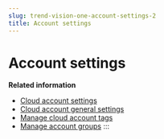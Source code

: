```yaml
---
slug: trend-vision-one-account-settings-2
title: Account settings
---
```

# Account settings

**Related information**

- [Cloud account settings](cloud-acct-cloud-posture-2.mdx)
- [Cloud account general settings](cloud-account-general-settings-2.mdx)
- [Manage cloud account tags](manage-cloud-account-tags-2.mdx)
- [Manage account groups](manage-account-groups-2.mdx)
:::
